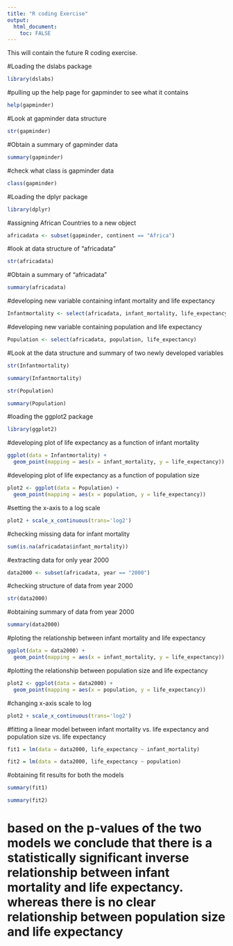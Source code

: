 ---
title: "R coding Exercise"
output:
  html_document:
    toc: FALSE
---

This will contain the future R coding exercise.

#Loading the dslabs package 
```{r}
library(dslabs)
```

#pulling up the help page for gapminder to see what it contains
```{r}
help(gapminder)
```

#Look at gapminder data structure
```{r}
str(gapminder)
```

#Obtain a summary of gapminder data
```{r}
summary(gapminder)
```
#check what class is gapminder data
```{r}
class(gapminder)
```
#Loading the dplyr package 
```{r}
library(dplyr)
```
#assigning African Countries to a new object
```{r}
africadata <- subset(gapminder, continent == "Africa")
```
#look at data structure of "africadata"
```{r}
str(africadata)
```

#Obtain a summary of "africadata"
```{r}
summary(africadata)
```

#developing new variable containing infant mortality and life expectancy
```{r}
Infantmortality <- select(africadata, infant_mortality, life_expectancy)
```
#developing new variable containing population and life expectancy
```{r}
Population <- select(africadata, population, life_expectancy)
```

#Look at the data structure and summary of two newly developed variables
```{r}
str(Infantmortality)

summary(Infantmortality)

str(Population)

summary(Population)
```
#loading the ggplot2 package
```{r}
library(ggplot2)
```

#developing plot of life expectancy as a function of infant mortality
```{r}
ggplot(data = Infantmortality) + 
  geom_point(mapping = aes(x = infant_mortality, y = life_expectancy))
```

#developing plot of life expectancy as a function of population size  

```{r}
plot2 <- ggplot(data = Population) + 
  geom_point(mapping = aes(x = population, y = life_expectancy))
```

#setting the x-axis to a log scale   
```{r}
plot2 + scale_x_continuous(trans='log2')

```
#checking missing data for infant mortality
```{r}
sum(is.na(africadata$infant_mortality))
```

#extracting data for only year 2000
```{r}
data2000 <- subset(africadata, year == "2000")
```

#checking structure of data from year 2000
```{r}
str(data2000)
```

#obtaining summary of data from year 2000
```{r}
summary(data2000)
```

#ploting the relationship between infant mortality and life expectancy
```{r}
ggplot(data = data2000) + 
  geom_point(mapping = aes(x = infant_mortality, y = life_expectancy))
```

#plotting the relationship between population size and life expectancy  
```{r}
plot2 <- ggplot(data = data2000) + 
  geom_point(mapping = aes(x = population, y = life_expectancy))
```

#changing x-axis scale to log  
```{r}
plot2 + scale_x_continuous(trans='log2')
```

#fitting a linear model between infant mortality vs. life expectancy and population size vs. life expectancy
```{r}
fit1 = lm(data = data2000, life_expectancy ~ infant_mortality)

fit2 = lm(data = data2000, life_expectancy ~ population)
```

#obtaining fit results for both the models 
```{r}
summary(fit1)

summary(fit2)
```
# based on the p-values of the two models we conclude that there is a statistically significant inverse relationship between infant mortality and life expectancy. whereas there is no clear relationship between population size and life expectancy